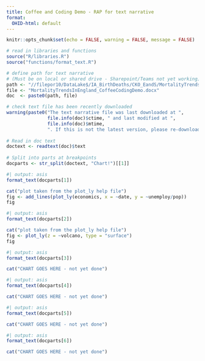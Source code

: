 ```yaml
---
title: Coffee and Coding Demo - RAP for text narrative
format:
  OHID-html: default
---
```


```r
knitr::opts_chunk$set(echo = FALSE, warning = FALSE, message = FALSE)

# read in libraries and functions
source("R/libraries.R")
source("functions/format_text.R")
```

```r

# define path for text narrative 
# (Must be on local or shared drive - Sharepoint/Teams not yet working)
path <- "//filepor10/DataLake$/IA_BirthDeaths/CKO_EandS/MortalityTrendsReport/"
file <- "MortalityTrendsInEngland_CoffeeCodingDemo.docx"
doc  <- paste0(path, file)

# check text file has been recently downloaded
warning(paste0("The text narrative file was last downloaded at ",
               file.info(doc)$ctime, " and last modified at ", 
               file.info(doc)$mtime,
               ". If this is not the latest version, please re-download"))
 
# Read in doc text
doctext <- readtext(doc)$text
  
# Split into parts at breakpoints
docparts <- str_split(doctext, "Chart!")[[1]]
```



``` r
#| output: asis
format_text(docparts[1])
```

``` r
cat("plot taken from the plot_ly help file")
fig <- add_lines(plot_ly(economics, x = ~date, y = ~unemploy/pop))
fig
```

``` r
#| output: asis
format_text(docparts[2])
```

``` r
cat("plot taken from the plot_ly help file")
fig <- plot_ly(z = ~volcano, type = "surface")
fig
```

``` r
#| output: asis
format_text(docparts[3])
```

``` r
cat("CHART GOES HERE - not yet done")
```

``` r
#| output: asis
format_text(docparts[4])
```

``` r
cat("CHART GOES HERE - not yet done")
```

``` r
#| output: asis
format_text(docparts[5])
```

``` r
cat("CHART GOES HERE - not yet done")
```

``` r
#| output: asis
format_text(docparts[6])
```

``` r
cat("CHART GOES HERE - not yet done")
```

